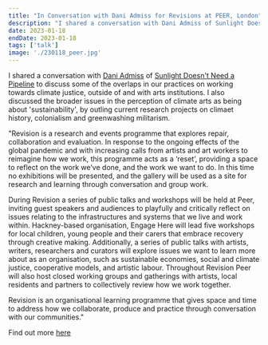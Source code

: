```yaml
---
title: "In Conversation with Dani Admiss for Revisions at PEER, London"
description: "I shared a conversation with Dani Admiss of Sunlight Doesn't Need a Pipeline to discuss some of the overlaps in our practices on working towards climate justice, outside of and with arts institutions. I also discussed the broader issues in the perception of climate arts as being about 'sustainability', by outling current research projects on climaet history, colonialism and greenwashing militarism.  "
date: 2023-01-18
endDate: 2023-01-18
tags: ['talk']
image: './230118_peer.jpg'
---
```


I shared a conversation with [Dani Admiss](http://www.daniadmiss.com/) of [Sunlight Doesn't Need a Pipeline](https://sunlightdoesntneedapipeline.com/) to discuss some of the overlaps in our practices on working towards climate justice, outside of and with arts institutions. I also discussed the broader issues in the perception of climate arts as being about 'sustainability', by outling current research projects on climaet history, colonialism and greenwashing militarism. 

"Revision is a research and events programme that explores repair, collaboration and evaluation. In response to the ongoing effects of the global pandemic and with increasing calls from artists and art workers to reimagine how we work, this programme acts as a ‘reset’, providing a space to reflect on the work we’ve done, and the work we want to do. In this time no exhibitions will be presented, and the gallery will be used as a site for research and learning through conversation and group work. 

During Revision a series of public talks and workshops will be held at Peer, inviting guest speakers and audiences to playfully and critically reflect on issues relating to the infrastructures and systems that we live and work within. Hackney-based organisation, Engage Here will lead five workshops for local children, young people and their carers that embrace recovery through creative making. Additionally, a series of public talks with artists, writers, researchers and curators will explore issues we want to learn more about as an organisation, such as sustainable economies, social and climate justice, cooperative models, and artistic labour. Throughout Revision Peer will also host closed working groups and gatherings with artists, local residents and partners to collectively review how we work together.

Revision is an organisational learning programme that gives space and time to address how we collaborate, produce and practice through conversation with our communities."

Find out more [here](https://www.peeruk.org/revision )